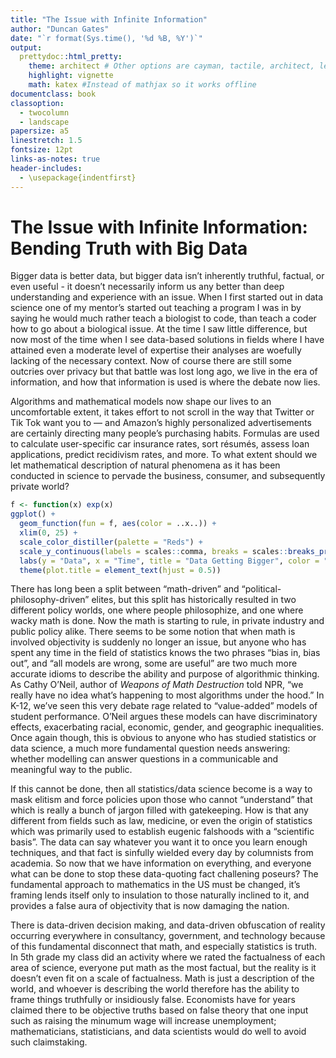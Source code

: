 ```yaml
---
title: "The Issue with Infinite Information"
author: "Duncan Gates"
date: "`r format(Sys.time(), '%d %B, %Y')`"
output: 
  prettydoc::html_pretty:
    theme: architect # Other options are cayman, tactile, architect, leonids, hpstr
    highlight: vignette
    math: katex #Instead of mathjax so it works offline
documentclass: book
classoption:
  - twocolumn
  - landscape
papersize: a5
linestretch: 1.5
fontsize: 12pt
links-as-notes: true
header-includes:
  - \usepackage{indentfirst}
---
```


# The Issue with Infinite Information: Bending Truth with Big Data

Bigger data is better data, but bigger data isn't inherently truthful, factual, or even useful - it doesn't necessarily inform us any better than deep understanding and experience with an issue. When I first started out in data science one of my mentor's started out teaching a program I was in by saying he would much rather teach a biologist to code, than teach a coder how to go about a biological issue. At the time I saw little difference, but now most of the time when I see data-based solutions in fields where I have attained even a moderate level of expertise their analyses are woefully lacking of the necessary context. Now of course there are still some outcries over privacy but that battle was lost long ago, we live in the era of information, and how that information is used is where the debate now lies.

Algorithms and mathematical models now shape our lives to an uncomfortable extent, it takes effort to not scroll in the way that Twitter or Tik Tok want you to — and Amazon’s highly personalized advertisements are certainly directing many people's purchasing habits. Formulas are used to calculate user-specific car insurance rates, sort résumés, assess loan applications, predict recidivism rates, and more. To what extent should we let mathematical description of natural phenomena as it has been conducted in science to pervade the business, consumer, and subsequently private world?

```r
f <- function(x) exp(x)
ggplot() + 
  geom_function(fun = f, aes(color = ..x..)) + 
  xlim(0, 25) + 
  scale_color_distiller(palette = "Reds") +
  scale_y_continuous(labels = scales::comma, breaks = scales::breaks_pretty(n = 10)) +
  labs(y = "Data", x = "Time", title = "Data Getting Bigger", color = "Bigness") +
  theme(plot.title = element_text(hjust = 0.5))
```

There has long been a split between "math-driven" and "political-philosophy-driven" elites, but this split has historically resulted in two different policy worlds, one where people philosophize, and one where wacky math is done. Now the math is starting to rule, in private industry and public policy alike. There seems to be some notion that when math is involved objectivity is suddenly no longer an issue, but anyone who has spent any time in the field of statistics knows the two phrases "bias in, bias out", and "all models are wrong, some are useful" are two much more accurate idioms to describe the ability and purpose of algorithmic thinking. As Cathy O’Neil, author of *Weapons of Math Destruction* told NPR, “we really have no idea what’s happening to most algorithms under the hood.” In K-12, we’ve seen this very debate rage related to “value-added” models of student performance. O’Neil argues these models can have discriminatory effects, exacerbating racial, economic, gender, and geographic inequalities. Once again though, this is obvious to anyone who has studied statistics or data science, a much more fundamental question needs answering: whether modelling can answer questions in a communicable and meaningful way to the public. 

If this cannot be done, then all statistics/data science become is a way to mask elitism and force policies upon those who cannot "understand" that which is really a bunch of jargon filled with gatekeeping. How is that any different from fields such as law, medicine, or even the origin of statistics which was primarily used to establish eugenic falshoods with a "scientific basis". The data can say whatever you want it to  once you learn enough techniques, and that fact is sinfully wielded every day by columnists from academia. So now that we have information on everything, and everyone what can be done to stop these data-quoting fact challening poseurs? The fundamental approach to mathematics in the US must be changed, it's framing lends itself only to insulation to those naturally inclined to it, and provides a false aura of objectivity that is now damaging the nation.

There is data-driven decision making, and data-driven obfuscation of reality occurring everywhere in consultancy, government, and technology because of this fundamental disconnect that math, and especially statistics is truth. In 5th grade my class did an activity where we rated the factualness of each area of science, everyone put math as the most factual, but the reality is it doesn't even fit on a scale of factualness. Math is just a description of the world, and whoever is describing the world therefore has the ability to frame things truthfully or insidiously false. Economists have for years claimed there to be objective truths based on false theory that one input such as raising the minumum wage will increase unemployment; mathematicians, statisticians, and data scientists would do well to avoid such claimstaking.





